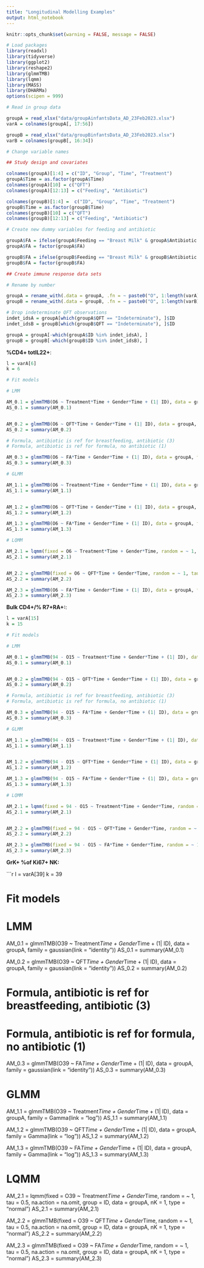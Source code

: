 ```yaml
---
title: "Longitudinal Modelling Examples"
output: html_notebook
---
```


```r

knitr::opts_chunk$set(warning = FALSE, message = FALSE)

# Load packages
library(readxl)
library(tidyverse)
library(ggplot2)
library(reshape2)
library(glmmTMB)
library(lqmm)
library(MASS)
library(DHARMa)
options(scipen = 999)

# Read in group data

groupA = read_xlsx("data/groupAinfantsData_AD_23Feb2023.xlsx")
varA = colnames(groupA[, 17:56])

groupB = read_xlsx("data/groupBinfantsData_AD_23Feb2023.xlsx")
varB = colnames(groupB[, 16:34])

# Change variable names

## Study design and covariates

colnames(groupA)[1:4] = c("ID", "Group", "Time", "Treatment")
groupA$Time = as.factor(groupA$Time)
colnames(groupA)[10] = c("QFT")
colnames(groupA)[12:13] = c("Feeding", "Antibiotic")

colnames(groupB)[1:4] =  c("ID", "Group", "Time", "Treatment")
groupB$Time = as.factor(groupB$Time)
colnames(groupB)[10] = c("QFT")
colnames(groupB)[12:13] = c("Feeding", "Antibiotic")

# Create new dummy variables for feeding and antibiotic

groupA$FA = ifelse(groupA$Feeding == "Breast Milk" & groupA$Antibiotic == "Yes", 3, ifelse(groupA$Feeding == "Breast Milk" & groupA$Antibiotic == "No", 2, ifelse(groupA$Feeding == "Formula" & groupA$Antibiotic == "No", 1, 0)))
groupA$FA = factor(groupA$FA)

groupB$FA = ifelse(groupB$Feeding == "Breast Milk" & groupB$Antibiotic == "Y", 3, ifelse(groupB$Feeding == "Breast Milk" & groupB$Antibiotic == "N", 2, ifelse(groupB$Feeding == "Formula" & groupB$Antibiotic == "N", 1, 0)))
groupB$FA = factor(groupB$FA)

## Create immune response data sets

# Rename by number

groupA = rename_with(.data = groupA, .fn = ~ paste0("O", 1:length(varA)), .cols = 17:56)
groupB = rename_with(.data = groupB, .fn = ~ paste0("O", 1:length(varB)), .cols = 16:34)

# Drop indeterminate QFT observations
indet_idsA = groupA[which(groupA$QFT == "Indeterminate"), ]$ID
indet_idsB = groupB[which(groupB$QFT == "Indeterminate"), ]$ID

groupA = groupA[-which(groupA$ID %in% indet_idsA), ]
groupB = groupB[-which(groupB$ID %in% indet_idsB), ]

```

**%CD4+ totIL22+**: 
```r
l = varA[6]
k = 6

# Fit models

# LMM

AM_0.1 = glmmTMB(O6 ~ Treatment*Time + Gender*Time + (1| ID), data = groupA, family = gaussian(link = "identity"))
AS_0.1 = summary(AM_0.1)


AM_0.2 = glmmTMB(O6 ~ QFT*Time + Gender*Time + (1| ID), data = groupA, family = gaussian(link = "identity"))
AS_0.2 = summary(AM_0.2)

# Formula, antibiotic is ref for breastfeeding, antibiotic (3)
# Formula, antibiotic is ref for formula, no antibiotic (1)

AM_0.3 = glmmTMB(O6 ~ FA*Time + Gender*Time + (1| ID), data = groupA, family = gaussian(link = "identity"))
AS_0.3 = summary(AM_0.3)

# GLMM

AM_1.1 = glmmTMB(O6 ~ Treatment*Time + Gender*Time + (1| ID), data = groupA, family = Gamma(link = "log"))
AS_1.1 = summary(AM_1.1)


AM_1.2 = glmmTMB(O6 ~ QFT*Time + Gender*Time + (1| ID), data = groupA, family = Gamma(link = "log"))
AS_1.2 = summary(AM_1.2)

AM_1.3 = glmmTMB(O6 ~ FA*Time + Gender*Time + (1| ID), data = groupA, family = Gamma(link = "log"))
AS_1.3 = summary(AM_1.3)

# LQMM

AM_2.1 = lqmm(fixed = O6 ~ Treatment*Time + Gender*Time, random = ~ 1, tau = 0.5, na.action = na.omit, group = ID, data = groupA, nK = 1, type = "normal")
AS_2.1 = summary(AM_2.1)


AM_2.2 = glmmTMB(fixed = O6 ~ QFT*Time + Gender*Time, random = ~ 1, tau = 0.5, na.action = na.omit, group = ID, data = groupA, nK = 1, type = "normal")
AS_2.2 = summary(AM_2.2)

AM_2.3 = glmmTMB(O6 ~ FA*Time + Gender*Time + (1| ID), data = groupA, family = Gamma(link = "log"))
AS_2.3 = summary(AM_2.3)

```

**Bulk CD4+/% R7+RA+:**: 
```r
l = varA[15]
k = 15

# Fit models

# LMM

AM_0.1 = glmmTMB(94 - O15 ~ Treatment*Time + Gender*Time + (1| ID), data = groupA, family = gaussian(link = "identity"))
AS_0.1 = summary(AM_0.1)


AM_0.2 = glmmTMB(94 - O15 ~ QFT*Time + Gender*Time + (1| ID), data = groupA, family = gaussian(link = "identity"))
AS_0.2 = summary(AM_0.2)

# Formula, antibiotic is ref for breastfeeding, antibiotic (3)
# Formula, antibiotic is ref for formula, no antibiotic (1)

AM_0.3 = glmmTMB(94 - O15 ~ FA*Time + Gender*Time + (1| ID), data = groupA, family = gaussian(link = "identity"))
AS_0.3 = summary(AM_0.3)

# GLMM

AM_1.1 = glmmTMB(94 - O15 ~ Treatment*Time + Gender*Time + (1| ID), data = groupA, family = tweedie(link = "log"))
AS_1.1 = summary(AM_1.1)


AM_1.2 = glmmTMB(94 - O15 ~ QFT*Time + Gender*Time + (1| ID), data = groupA, family = tweedie(link = "log"))
AS_1.2 = summary(AM_1.2)

AM_1.3 = glmmTMB(94 - O15 ~ FA*Time + Gender*Time + (1| ID), data = groupA, family = tweedie(link = "log"))
AS_1.3 = summary(AM_1.3)

# LQMM

AM_2.1 = lqmm(fixed = 94 - O15 ~ Treatment*Time + Gender*Time, random = ~ 1, tau = 0.5, na.action = na.omit, group = ID, data = groupA, nK = 1, type = "normal")
AS_2.1 = summary(AM_2.1)


AM_2.2 = glmmTMB(fixed = 94 - O15 ~ QFT*Time + Gender*Time, random = ~ 1, tau = 0.5, na.action = na.omit, group = ID, data = groupA, nK = 1, type = "normal")
AS_2.2 = summary(AM_2.2)

AM_2.3 = glmmTMB(fixed = 94 - O15 ~ FA*Time + Gender*Time, random = ~ 1, tau = 0.5, na.action = na.omit, group = ID, data = groupA, nK = 1, type = "normal")
AS_2.3 = summary(AM_2.3)

```

**GrK+ %of Ki67+ NK:** 

```r
l = varA[39]
k = 39

# Fit models

# LMM

AM_0.1 = glmmTMB(O39 ~ Treatment*Time + Gender*Time + (1| ID), data = groupA, family = gaussian(link = "identity"))
AS_0.1 = summary(AM_0.1)


AM_0.2 = glmmTMB(O39 ~ QFT*Time + Gender*Time + (1| ID), data = groupA, family = gaussian(link = "identity"))
AS_0.2 = summary(AM_0.2)

# Formula, antibiotic is ref for breastfeeding, antibiotic (3)
# Formula, antibiotic is ref for formula, no antibiotic (1)

AM_0.3 = glmmTMB(O39 ~ FA*Time + Gender*Time + (1| ID), data = groupA, family = gaussian(link = "identity"))
AS_0.3 = summary(AM_0.3)

# GLMM

AM_1.1 = glmmTMB(O39 ~ Treatment*Time + Gender*Time + (1| ID), data = groupA, family = Gamma(link = "log"))
AS_1.1 = summary(AM_1.1)


AM_1.2 = glmmTMB(O39 ~ QFT*Time + Gender*Time + (1| ID), data = groupA, family = Gamma(link = "log"))
AS_1.2 = summary(AM_1.2)

AM_1.3 = glmmTMB(O39 ~ FA*Time + Gender*Time + (1| ID), data = groupA, family = Gamma(link = "log"))
AS_1.3 = summary(AM_1.3)

# LQMM

AM_2.1 = lqmm(fixed = O39 ~ Treatment*Time + Gender*Time, random = ~ 1, tau = 0.5, na.action = na.omit, group = ID, data = groupA, nK = 1, type = "normal")
AS_2.1 = summary(AM_2.1)

AM_2.2 = glmmTMB(fixed = O39 ~ QFT*Time + Gender*Time, random = ~ 1, tau = 0.5, na.action = na.omit, group = ID, data = groupA, nK = 1, type = "normal")
AS_2.2 = summary(AM_2.2)

AM_2.3 = glmmTMB(fixed = O39 ~ FA*Time + Gender*Time, random = ~ 1, tau = 0.5, na.action = na.omit, group = ID, data = groupA, nK = 1, type = "normal")
AS_2.3 = summary(AM_2.3)
